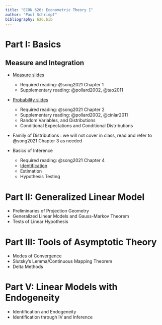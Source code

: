```yaml
---
title: "ECON 626: Econometric Theory I"
author: "Paul Schrimpf"
bibliography: 626.bib
---
```


# Part I: Basics

## Measure and Integration


- [Measure slides](measure/measure.qmd)

   - Required reading: @song2021  Chapter 1
   - Supplementary reading: @pollard2002, @tao2011


-  [Probability slides](probability/probability.qmd)

   - Required reading: @song2021  Chapter 2
   - Supplementary reading: @pollard2002, @cinlar2011
   - Random Variables, and Distributions
   - Conditional Expectations and Conditional Distributions

- Family of Distributions : we will not cover in class, read and refer to @song2021 Chapter 3 as needed

- Basics of Inference

   - Required reading: @song2021 Chapter 4
   - [Identification](identification/identification.qmd)
   - Estimation
   - Hypothesis Testing

# Part II: Generalized Linear Model

- Preliminaries of Projection Geometry
- Generalized Linear Models and Gauss-Markov Theorem
- Tests of Linear Hypothesis

# Part III: Tools of Asymptotic Theory

- Modes of Convergence
- Slutsky’s Lemma/Continuous Mapping Theorem
- Delta Methods

# Part V: Linear Models with Endogeneity

- Identification and Endogeneity
- Identification through IV and Inference
